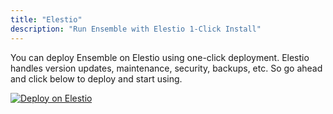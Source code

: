 ```yaml
---
title: "Elestio"
description: "Run Ensemble with Elestio 1-Click Install"
---
```


You can deploy Ensemble on Elestio using one-click deployment. Elestio handles version updates, maintenance, security, backups, etc. So go ahead and click below to deploy and start using.

[![Deploy on Elestio](https://elest.io/images/logos/deploy-to-elestio-btn.png)](https://elest.io/open-source/activepieces)
